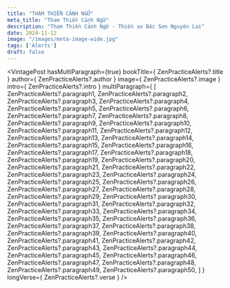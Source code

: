 ```yaml
---
title: "THAM THIỀN CẢNH NGỮ"
meta_title: "Tham Thiền Cảnh Ngữ"
description: "Tham Thiền Cảnh Ngữ - Thiền sư Bác Sơn Nguyên Lai"
date: 2024-11-12
image: "/images/meta-image-wide.jpg"
tags: ['Alerts']
draft: false
---
```



<div style="width: 50%; margin: auto">
  <Youtube client:load id={ZenPracticeAlerts?.youtubeId} title={ZenPracticeAlerts?.title} />
</div>

<VintagePost
  hasMultiParagraph={true}
  bookTitle={ ZenPracticeAlerts?.title }
  author={ ZenPracticeAlerts?.author }
  image={ ZenPracticeAlerts?.image }
  intro={ ZenPracticeAlerts?.intro }
  multiParagraph={
    [
      ZenPracticeAlerts?.paragraph1,
      ZenPracticeAlerts?.paragraph2,
      ZenPracticeAlerts?.paragraph3,
      ZenPracticeAlerts?.paragraph4,
      ZenPracticeAlerts?.paragraph5,
      ZenPracticeAlerts?.paragraph6,
      ZenPracticeAlerts?.paragraph7,
      ZenPracticeAlerts?.paragraph8,
      ZenPracticeAlerts?.paragraph9,
      ZenPracticeAlerts?.paragraph10,
      ZenPracticeAlerts?.paragraph11,
      ZenPracticeAlerts?.paragraph12,
      ZenPracticeAlerts?.paragraph13,
      ZenPracticeAlerts?.paragraph14,
      ZenPracticeAlerts?.paragraph15,
      ZenPracticeAlerts?.paragraph16,
      ZenPracticeAlerts?.paragraph17,
      ZenPracticeAlerts?.paragraph18,
      ZenPracticeAlerts?.paragraph19,
      ZenPracticeAlerts?.paragraph20,
      ZenPracticeAlerts?.paragraph21,
      ZenPracticeAlerts?.paragraph22,
      ZenPracticeAlerts?.paragraph23,
      ZenPracticeAlerts?.paragraph24,
      ZenPracticeAlerts?.paragraph25,
      ZenPracticeAlerts?.paragraph26,
      ZenPracticeAlerts?.paragraph27,
      ZenPracticeAlerts?.paragraph28,
      ZenPracticeAlerts?.paragraph29,
      ZenPracticeAlerts?.paragraph30,
      ZenPracticeAlerts?.paragraph31,
      ZenPracticeAlerts?.paragraph32,
      ZenPracticeAlerts?.paragraph33,
      ZenPracticeAlerts?.paragraph34,
      ZenPracticeAlerts?.paragraph35,
      ZenPracticeAlerts?.paragraph36,
      ZenPracticeAlerts?.paragraph37,
      ZenPracticeAlerts?.paragraph38,
      ZenPracticeAlerts?.paragraph39,
      ZenPracticeAlerts?.paragraph40,
      ZenPracticeAlerts?.paragraph41,
      ZenPracticeAlerts?.paragraph42,
      ZenPracticeAlerts?.paragraph43,
      ZenPracticeAlerts?.paragraph44,
      ZenPracticeAlerts?.paragraph45,
      ZenPracticeAlerts?.paragraph46,
      ZenPracticeAlerts?.paragraph47,
      ZenPracticeAlerts?.paragraph48,
      ZenPracticeAlerts?.paragraph49,
      ZenPracticeAlerts?.paragraph50,
    ]
  }
  longVerse={ ZenPracticeAlerts?.verse }
/>
